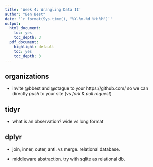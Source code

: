 ```yaml
---
title: 'Week 4: Wrangling Data II'
author: "Ben Best"
date: '`r format(Sys.time(), "%Y-%m-%d %H:%M")`'
output:
  html_document:
    toc: yes
    toc_depth: 3
  pdf_document:
    highlight: default
    toc: yes
    toc_depth: 3
---
```


## organizations

- invite @bbest and @ctague to your https://github.com/<organization> so we can directly _push_ to your site (vs _fork_ & _pull request_)

## tidyr

- what is an observation? wide vs long format

## dplyr

- join, inner, outer, anti. vs merge. relational database.

- middleware abstraction. try with sqlite as relational db.

